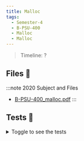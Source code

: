 ```yaml
---
title: Malloc
tags:
  - Semester-4
  - B-PSU-400
  - Malloc
  - Malloc
---
```

> Timeline: ?


## Files 📂

:::note 2020 Subject and Files
- [B-PSU-400_malloc.pdf](https://github.com/Studio-17/Epitech-Subjects/raw/main/Semester-4/B-PSU-400/Malloc/Malloc/B-PSU-400_malloc.pdf)
:::

## Tests 🤖
<details>
  <summary>Toggle to see the tests</summary>
  <div>
Yo
  </div>
</details>

